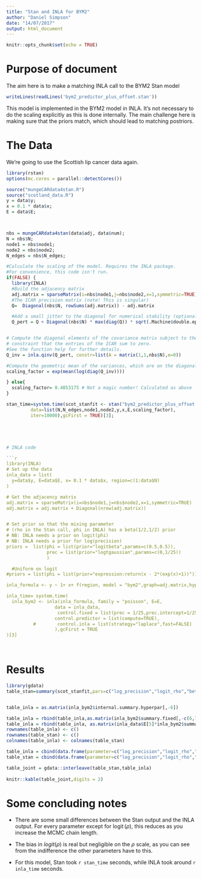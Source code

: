 ```yaml
---
title: "Stan and INLA for BYM2"
author: "Daniel Simpson"
date: "14/07/2017"
output: html_document
---
```


```r
knitr::opts_chunk$set(echo = TRUE)
```

# Purpose of document

The aim here is to make a matching INLA call to the BYM2 Stan model
```r
writeLines(readLines('bym2_predictor_plus_offset.stan'))
```
This model is implemented in the BYM2 model in INLA. It's not necessary to do the scaling explicitly as this is done internally.  The main challenge here is making sure that the priors match, which should lead to matching postriors.

# The Data

We're going to use the Scottish lip cancer data again.

```r
library(rstan)   
options(mc.cores = parallel::detectCores())  

source("mungeCARdata4stan.R")  
source("scotland_data.R")
y = data$y;
x = 0.1 * data$x;
E = data$E;



nbs = mungeCARdata4stan(data$adj, data$num);
N = nbs$N;
node1 = nbs$node1;
node2 = nbs$node2;
N_edges = nbs$N_edges;

#Calculate the scaling of the model. Requires the INLA package.
#For convenience, this code isn't run.
if(FALSE) {
  library(INLA)
  #Build the adjacency matrix
  adj.matrix = sparseMatrix(i=nbs$node1,j=nbs$node2,x=1,symmetric=TRUE)
  #The ICAR precision matrix (note! This is singular)
  Q=  Diagonal(nbs$N, rowSums(adj.matrix)) - adj.matrix

  #Add a small jitter to the diagonal for numerical stability (optional but recommended)
  Q_pert = Q + Diagonal(nbs$N) * max(diag(Q)) * sqrt(.Machine$double.eps)


# Compute the diagonal elements of the covariance matrix subject to the
# constraint that the entries of the ICAR sum to zero.
#See the function help for further details.
Q_inv = inla.qinv(Q_pert, constr=list(A = matrix(1,1,nbs$N),e=0))

#Compute the geometric mean of the variances, which are on the diagonal of Q.inv
scaling_factor = exp(mean(log(diag(Q_inv))))

} else{
  scaling_factor= 0.4853175 # Not a magic number! Calculated as above
}

stan_time=system.time(scot_stanfit <- stan("bym2_predictor_plus_offset.stan",
         data=list(N,N_edges,node1,node2,y,x,E,scaling_factor),
         iter=10000),gcFirst = TRUE)[3];





# INLA code

```r
library(INLA)
# Set up the data
inla_data = list(
  y=data$y, E=data$E, x= 0.1 * data$x, region=c(1:data$N)
)

# Get the adjacency matrix
adj.matrix = sparseMatrix(i=nbs$node1,j=nbs$node2,x=1,symmetric=TRUE) 
adj.matrix = adj.matrix + Diagonal(nrow(adj.matrix))


# Set prior so that the mixing parameter 
# (rho in the Stan call, phi in INLA) has a beta(1/2,1/2) prior
# NB: INLA needs a prior on logit(phi)
# NB: INLA needs a prior for log(precision)
priors =  list(phi = list(prior="logitbeta",params=c(0.5,0.5)),
               prec = list(prior="logtgaussian",params=c(0,1/25))
               ) 

  #Uniform on logit
#priors = list(phi = list(prior="expression:return(x - 2*(exp(x)+1))")) 

inla_formula <- y ~ 1+ x+ f(region, model = "bym2",graph=adj.matrix,hyper=priors,constr = TRUE)

inla_time= system.time(
  inla_bym2 <- inla(inla_formula, family = "poisson", E=E, 
                  data = inla_data,
                   control.fixed = list(prec = 1/25,prec.intercept=1/25),
                  control.predictor = list(compute=TRUE), 
          #        control.inla = list(strategy="laplace",fast=FALSE)
                  ),gcFirst = TRUE
)[3]




```

# Results

```r
library(gdata)
table_stan=summary(scot_stanfit,pars=c("log_precision","logit_rho","beta0","beta1","mu[5]"),probs = c(0.025,0.5,0.975))$summary[,-c(2,7,8)]


table_inla = as.matrix(inla_bym2$internal.summary.hyperpar[,-6])

table_inla = rbind(table_inla,as.matrix(inla_bym2$summary.fixed[,-c(6,7)]))
table_inla = rbind(table_inla, as.matrix(inla_data$E[5]*inla_bym2$summary.fitted.values[5,-6]))
rownames(table_inla) <- c()
rownames(table_stan) <- c()
colnames(table_inla) <- colnames(table_stan)

table_inla = cbind(data.frame(parameter=c("log_precision","logit_rho","beta0","beta1","mu[5]"),method=rep("INLA",5)),as.data.frame(table_inla))
table_stan = cbind(data.frame(parameter=c("log_precision","logit_rho","beta0","beta1","mu[5]"),method=rep("Stan",5)),as.data.frame(table_stan))

table_joint = gdata::interleave(table_stan,table_inla)
  
knitr::kable(table_joint,digits = 2)

```

# Some concluding notes

* There are some small differences between the Stan output and the INLA output.  For every parameter except for $\operatorname{logit}(\rho)$, this reduces as you increase the MCMC chain length.

* The bias in $logit(\rho)$ is real but negligible on the $\rho$ scale, as you can see from the indifference the other parameters have to this.

* For this model, Stan took  `r stan_time` seconds, while INLA took around `r inla_time` seconds.
